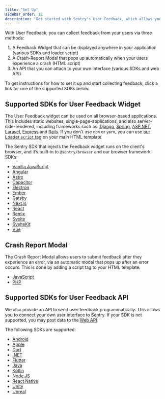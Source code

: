 ```yaml
---
title: "Set Up"
sidebar_order: 12
description: "Get started with Sentry's User Feedback, which allows you to collect feedback from your users."
---
```


With User Feedback, you can collect feedback from your users via three methods:
1. A Feedback Widget that can be displayed anywhere in your application (various SDKs and loader script)
2. A Crash-Report Modal that pops up automatically when your users experience a crash (HTML script)
3. An API that you can attach to your own interface (various SDKs and web API)

To get instructions for how to set it up and start collecting feedback, click a link for one of the supported SDKs below.

## Supported SDKs for User Feedback Widget

The User Feedback widget can be used on all browser-based applications. This includes static websites, single-page-applications, and also server-side-rendered, including frameworks such as:
[Django](/platforms/python/integrations/django/),
[Spring](/platforms/java/guides/spring-boot/),
[ASP.NET](/platforms/dotnet/guides/aspnetcore/),
[Laravel](/platforms/php/guides/laravel/),
[Express](/platforms/javascript/guides/express/) and
[Rails](/platforms/ruby/guides/rails/).
If you don't use `npm` or `yarn`, you can use [our Loader `script` tag](/platforms/javascript/install/loader/) on your main HTML template.

The Sentry SDK that injects the Feedback widget runs on the client's browser, and it’s built-in to `@sentry/browser` and our browser framework SDKs:

- [Vanilla JavaScript](/platforms/javascript/user-feedback/)
- [Angular](/platforms/javascript/guides/angular/user-feedback/)
- [Astro](/platforms/javascript/guides/astro/user-feedback/)
- [Capacitor](/platforms/javascript/guides/capacitor/user-feedback/)
- [Electron](/platforms/javascript/guides/electron/user-feedback/)
- [Ember](/platforms/javascript/guides/ember/user-feedback/)
- [Gatsby](/platforms/javascript/guides/gatsby/user-feedback/)
- [Next.js](/platforms/javascript/guides/nextjs/user-feedback/)
- [React](/platforms/javascript/guides/react/user-feedback/)
- [Remix](/platforms/javascript/guides/remix/user-feedback/)
- [Svelte](/platforms/javascript/guides/svelte/user-feedback/)
- [SvelteKit](/platforms/javascript/guides/sveltekit/user-feedback/)
- [Vue](/platforms/javascript/guides/vue/user-feedback/)

## Crash Report Modal

The Crash Report Modal allows users to submit feedback after they experience an error, via an automatic modal that pops up after an error occurs. This is done by adding a script tag to your HTML template.

- [JavaScript](/platforms/javascript/user-feedback/#crash-report-modal)
- [PHP](/platforms/php/user-feedback/#crash-report-modal)

## Supported SDKs for User Feedback API

We also provide an API to send user feedback programmatically. This allows you to connect your own user interface to Sentry. If your SDK is not supported, you may post data to the [Web API](https://docs.sentry.io/api/projects/submit-user-feedback/).

The following SDKs are supported:
- [Android](/platforms/android/user-feedback/#user-feedback-api)
- [Apple](/platforms/apple/user-feedback/#user-feedback-api)
- [Dart](/platforms/dart/user-feedback/#user-feedback-api)
- [.NET](/platforms/dotnet/user-feedback/#use-the-net-sdk)
- [Flutter](/platforms/dart/guides/flutter/user-feedback/#user-feedback-api)
- [Java](/platforms/java/user-feedback/#user-feedback-api)
- [Kotlin](/platforms/kotlin/guides/kotlin-multiplatform/user-feedback/#user-feedback-api)
- [Node.JS](/platforms/javascript/guides/node/user-feedback/#user-feedback-api)
- [React Native](/platforms/react-native/user-feedback/#user-feedback-api)
- [Unity](/platforms/unity/user-feedback/#use-the-net-sdk)
- [Unreal](/platforms/unreal/user-feedback/#user-feedback-api)
